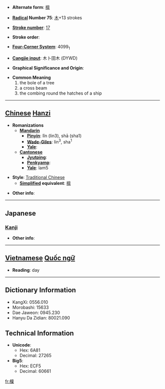 * '''Alternate form''': [[檩]]

* '''[[Wiktionary:Chinese radical index| Radical]] Number 75''': [[Wiktionary:Chinese radical index 木|木]]+13 strokes

* '''[[Wiktionary:Chinese total strokes index|Stroke number]]''': [[Wiktionary:Chinese total strokes index 17|17]]

* '''Stroke order''': 

* '''[[Wiktionary:Chinese four corner index|Four-Corner System]]''': 4099<sub>1</sub>

* '''[[Wiktionary:Chinese Cangjie index|Cangjie input]]''': 木卜田木 (DYWD)

* '''Graphical Significance and Origin''': 

* '''Common Meaning'''
*#the bole of a tree
*# a cross beam
*# the combing round the hatches of a ship


----

== [[Chinese]] [[Hanzi]] ==

* '''Romanizations'''
** '''[[Mandarin]]'''
*** '''[[Pinyin]]''': lǐn (lin3), shā (sha1)
*** '''[[Wade-Giles]]''': lin<sup>3</sup>, sha<sup>1</sup>
*** '''[[Yale]]''': 
** '''[[Cantonese]]'''
*** '''[[Jyutping]]''':
*** '''[[Penkyamp]]''': 
*** '''[[Yale]]''': lam5

* '''Style''': [[Traditional Chinese]] 
** '''[[Simplified Chinese|Simplified]] equivalent''': [[檩]]

* '''Other info''': 

----

==Japanese==
===[[Kanji]]===
{{kanji|on readings=[[りん]] (rin)|kun readings=[[けた]] (keta)}}

* '''Other info''':  


----

== [[Vietnamese]] [[Quốc ngữ]] ==

* '''Reading''': day

----

== Dictionary Information ==

* KangXi: 0556.010
* Morobashi: 15633
* Dae Jaweon: 0945.230
* Hanyu Da Zidian: 80021.090

== Technical Information ==

* '''Unicode''':
** Hex: 6A81
** Decimal: 27265
* '''Big5''':
** Hex: ECF5
** Decimal: 60661

[[fr:檁]]